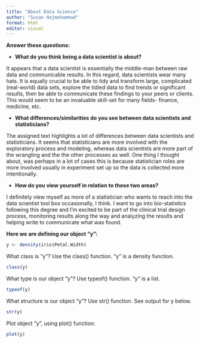```yaml
---
title: "About Data Science"
author: "Susan Hajmohammad"
format: html
editor: visual
---
```


**Answer these questions:**

-   **What do you think being a data scientist is about?**

It appears that a data scientist is essentially the middle-man between raw data and communicable results. In this regard, data scientists wear many hats. It is equally crucial to be able to tidy and transform large, complicated (real-world) data sets, explore the tidied data to find trends or significant results, then be able to communicate these findings to your peers or clients. This would seem to be an invaluable skill-set for many fields- finance, medicine, etc.

-   **What differences/similarities do you see between data scientists and statisticians?**

The assigned text highlights a lot of differences between data scientists and statisticians. It seems that statisticians are more involved with the exploratory process and modeling, whereas data scientists are more part of the wrangling and the the other processes as well. One thing I thought about, was perhaps in a lot of cases this is because statistician roles are more involved usually in experiment set up so the data is collected more intentionally.

-   **How do you view yourself in relation to these two areas?**

I definitely view myself as more of a statistician who wants to reach into the data scientist tool box occasionally, I think. I want to go into bio-statistics following this degree and I'm excited to be part of the clinical trial design process, monitoring results along the way and analyzing the results and helping write to communicate what was found.

**Here we are defining our object "y":**

```r

y <- density(iris$Petal.Width)

```

What class is "y"? Use the class() function. "y" is a density function.

```r

class(y)

```

What type is our object "y"? Use typeof() function. "y" is a list.

```r

typeof(y)

```

What structure is our object "y"? Use str() function. See output for y below.

```r


str(y)

```

Plot object "y", using plot() function:

```r


plot(y)

```
